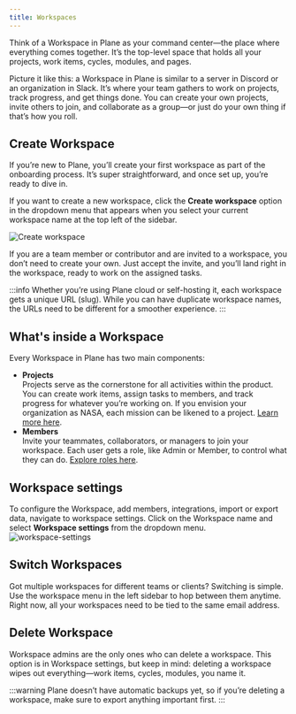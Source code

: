 ```yaml
---
title: Workspaces
---
```


Think of a Workspace in Plane as your command center—the place where everything comes together. It’s the top-level space that holds all your projects, work items, cycles, modules, and pages.

Picture it like this: a Workspace in Plane is similar to a server in Discord or an organization in Slack. It’s where your team gathers to work on projects, track progress, and get things done. You can create your own projects, invite others to join, and collaborate as a group—or just do your own thing if that’s how you roll.

## Create Workspace

If you’re new to Plane, you’ll create your first workspace as part of the onboarding process. It’s super straightforward, and once set up, you’re ready to dive in. 

If you want to create a new workspace, click the **Create workspace** option in the dropdown menu that appears when you select your current workspace name at the top left of the sidebar.

![Create workspace](https://media.docs.plane.so/workspaces/create-workspace.webp#center)

If you are a team member or contributor and are invited to a workspace, you don’t need to create your own. Just accept the invite, and you’ll land right in the workspace, ready to work on the assigned tasks.

:::info
Whether you’re using Plane cloud or self-hosting it, each workspace gets a unique URL (slug). While you can have duplicate workspace names, the URLs need to be different for a smoother experience.
:::

## What's inside a Workspace
Every Workspace in Plane has two main components:

- **Projects**  
Projects serve as the cornerstone for all activities within the product. You can create work items, assign tasks to members, and track progress for whatever you’re working on. If you envision your organization as NASA, each mission can be likened to a project. [Learn more here](/core-concepts/projects/overview).
- **Members**  
Invite your teammates, collaborators, or managers to join your workspace. Each user gets a role, like Admin or Member, to control what they can do. [Explore roles here](/core-concepts/workspaces/members).

## Workspace settings
To configure the Workspace, add members, integrations, import or export data, navigate to workspace settings. Click on the Workspace name and select **Workspace settings** from the dropdown menu.
![workspace-settings](https://media.docs.plane.so/workspaces/workspace-settings.webp#center)

## Switch Workspaces
Got multiple workspaces for different teams or clients? Switching is simple. Use the workspace menu in the left sidebar to hop between them anytime. Right now, all your workspaces need to be tied to the same email address.

## Delete Workspace
Workspace admins are the only ones who can delete a workspace. This option is in Workspace settings, but keep in mind: deleting a workspace wipes out everything—work items, cycles, modules, you name it.

:::warning
Plane doesn’t have automatic backups yet, so if you’re deleting a workspace, make sure to export anything important first.
:::
